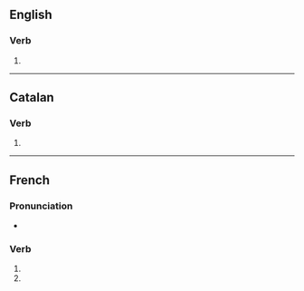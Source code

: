 {{also|adjurés}}

==English==

===Verb===
{{head|en|verb form}}

# {{en-third-person singular of|adjure}}

----

==Catalan==

===Verb===
{{head|ca|verb form}}

# {{ca-verb form of|p=2|n=sg|t=pres|m=ind|adjurar}}

----

==French==

===Pronunciation===
* {{homophones|lang=fr|adjure|adjurent}}

===Verb===
{{head|fr|verb form}}

# {{inflection of|adjurer||2|s|pres|indc|lang=fr}}
# {{inflection of|adjurer||2|s|pres|subj|lang=fr}}
